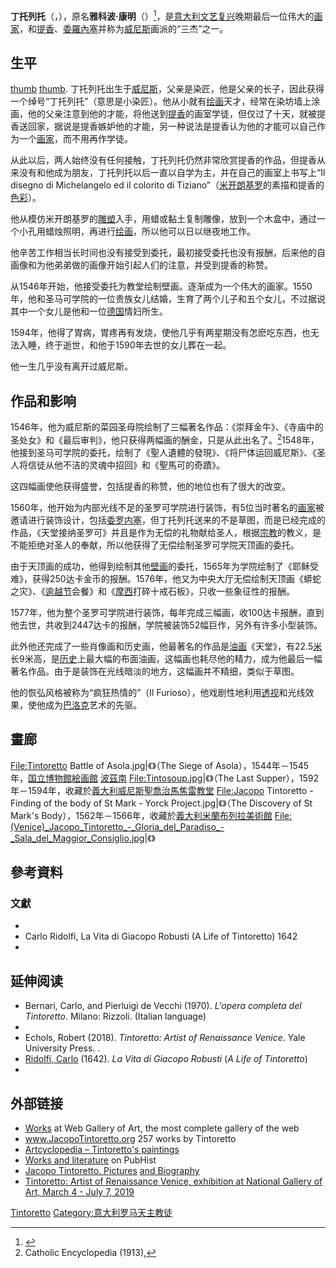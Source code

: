 {{Infobox Artist
| subject_name = 丁托列托
| birthname = Jacopo Robusti
| image_name = Jacopo Tintoretto 031-2.jpg
| image_caption = 丁托列托
| date_of_birth = 1518年9月29日
| place_of_birth = [[義大利|義大利]][[威尼斯|威尼斯]]
| date_of_death = {{death_date_and_age|1594|5|31|1518|9|29|mf=y}}
| place_of_death = 義大利威尼斯
| nationality = [[義大利|義大利]]
| field = [[繪畫|繪畫]]
| famous works = 《[[最後的晚餐_(丁托列托)|最後的晚餐]]》
}}
'''丁托列托'''（{{lang-it|Tintoretto}}，{{bd|1518年|9月29日|1594年|5月31日|catIdx=}}），原名'''雅科波·康明'''（{{lang-it|Jacopo Comin}}）<ref>{{Cite web |url=http://www.cbc.ca/arts/artdesign/story/2007/01/21/tintoretto-name.html?ref=rss |title=Spanish curator uncovers true name of Tintoretto |accessdate=2008-01-28 |archivedate=2007-03-12 |archiveurl=https://web.archive.org/web/20070312111352/http://www.cbc.ca/arts/artdesign/story/2007/01/21/tintoretto-name.html?ref=rss |deadurl=no }}</ref>，是[[意大利|意大利]][[文艺复兴|文艺复兴]]晚期最后一位伟大的[[画家|画家]]，和[[提香|提香]]、[[委羅內塞|委羅內塞]]并称为[[威尼斯|威尼斯]]画派的“三杰”之一。

==生平==
[[file:Madonna_dell'Orto_(Venice)_-_Tintoretto's_tombe.jpg|thumb]]
[[file:0_Murano,_Battesimo_di_Gesù_-_Tintoretto_-_église_S._Pietro_Martire.JPG|thumb]].
丁托列托出生于[[威尼斯|威尼斯]]，父亲是染匠，他是父亲的长子，因此获得一个绰号“丁托列托”（意思是小染匠）。他从小就有[[绘画|绘画]]天才，经常在染坊墙上涂画，他的父亲注意到他的才能，将他送到[[提香|提香]]的画室学徒，但仅过了十天，就被提香送回家，据说是提香嫉妒他的才能，另一种说法是提香认为他的才能可以自己作为一个[[画家|画家]]，而不用再作学徒。

从此以后，两人始终没有任何接触，丁托列托仍然非常欣赏提香的作品，但提香从来没有和他成为朋友，丁托列托以后一直以自学为主，并在自己的画室上书写上“Il disegno di Michelangelo ed il colorito di Tiziano”（[[米开朗基罗|米开朗基罗]]的素描和提香的[[色彩|色彩]]）。

他从模仿米开朗基罗的[[雕塑|雕塑]]入手，用蜡或黏土复制雕像，放到一个木盒中，通过一个小孔用蜡烛照明，再进行[[绘画|绘画]]，所以他可以日以继夜地工作。

他辛苦工作相当长时间也没有接受到委托，最初接受委托也没有报酬，后来他的自画像和为他弟弟做的画像开始引起人们的注意，并受到提香的称赞。

从1546年开始，他接受委托为教堂绘制壁画。逐渐成为一个伟大的画家。1550年，他和圣马可学院的一位贵族女儿结婚，生育了两个儿子和五个女儿，不过据说其中一个女儿是他和一位[[德国|德国]]情妇所生。

1594年，他得了胃病，胃疼再有发烧，使他几乎有两星期没有怎麽吃东西，也无法入睡，终于逝世，和他于1590年去世的女儿葬在一起。

他一生几乎没有离开过威尼斯。

==作品和影响==
1546年，他为威尼斯的菜园圣母院绘制了三幅著名作品：《崇拜金牛》、《寺庙中的圣处女》和《最后审判》，他只获得两幅画的酬金，只是从此出名了。<ref>Catholic Encyclopedia (1913),</ref>1548年，他接到圣马可学院的委托，绘制了《聖人遺體的發現》、《将尸体运回威尼斯》、《圣人将信徒从他不洁的灵魂中招回》和《聖馬可的奇蹟》。

这四幅画使他获得盛誉，包括提香的称赞，他的地位也有了很大的改变。

1560年，他开始为内部光线不足的圣罗可学院进行装饰，有5位当时著名的[[画家|画家]]被邀请进行装饰设计，包括[[委罗内塞|委罗内塞]]，但丁托列托送来的不是草图，而是已经完成的作品，《天堂接纳圣罗可》并且是作为无偿的礼物献给圣人，根据[[宗教|宗教]]的教义，是不能拒绝对圣人的奉献，所以他获得了无偿绘制圣罗可学院天顶画的委托。

由于天顶画的成功，他得到绘制其他[[壁画|壁画]]的委托，1565年为学院绘制了《耶稣受难》，获得250达卡金币的报酬。1576年，他又为中央大厅无偿绘制天顶画《蟒蛇之灾》、《[[逾越节|逾越节]]会餐》和《[[摩西|摩西]]打碎十戒石板》，只收一些象征性的报酬。

1577年，他为整个圣罗可学院进行装饰，每年完成三幅画，收100达卡报酬，直到他去世，共收到2447达卡的报酬，学院被装饰52幅巨作，另外有许多小型装饰。

此外他还完成了一些肖像画和历史画，他最著名的作品是[[油画|油画]]《天堂》，有22.5[[公尺|米]]长9米高，是[[历史|历史]]上最大幅的布面油画，这幅画也耗尽他的精力，成为他最后一幅著名作品。由于是装饰在光线暗淡的地方，这幅画并不精细，类似于草图。

他的恢弘风格被称为“疯狂热情的”（Il Furioso），他戏剧性地利用[[透视|透视]]和光线效果，使他成为[[巴洛克|巴洛克]]艺术的先驱。

==畫廊==
<gallery>
File:Tintoretto Battle of Asola.jpg|《{{le|阿索拉的围攻|The Siege of Asola}}》（The Siege of Asola），1544年－1545年，[[国立博物館絵画館|国立博物館絵画館]] [[波茲南|波茲南]]
File:Tintosoup.jpg|《{{le|最後的晚餐 (丁托列托)|Last Supper (Tintoretto)|最後的晚餐}}》（The Last Supper），1592年－1594年，收藏於[[義大利|義大利]][[威尼斯|威尼斯]][[聖喬治馬焦雷教堂|聖喬治馬焦雷教堂]]
File:Jacopo Tintoretto - Finding of the body of St Mark - Yorck Project.jpg|《{{le|聖馬可遺體的發現|Finding of the Body of Saint Mark}}》（The Discovery of St Mark's Body），1562年－1566年，收藏於[[義大利|義大利]][[米蘭|米蘭]][[布列拉美術館|布列拉美術館]]
File:(Venice)_Jacopo_Tintoretto_-_Gloria_del_Paradiso_-_Sala_del_Maggior_Consiglio.jpg|《{{le|天堂 (丁托列托)|Il Paradiso|天堂}}》
</gallery>

==參考資料==
{{reflist}}
===文獻===
* {{cite journal |last=Butterfield |first=Andrew |title=Brush with Genius |url=http://www.nybooks.com/articles/20111 |publisher=NYREV, Inc. |date=2007-04-26 |accessdate=2007-04-18 |archivedate=2007-04-16 |archiveurl=https://web.archive.org/web/20070416101616/http://www.nybooks.com/articles/20111 |journal=New York Review of Books |volume=54 |issue=7 |deadurl=no }}
* Carlo Ridolfi, La Vita di Giacopo Robusti (A Life of Tintoretto) 1642
* {{1911}}

==延伸阅读==
* Bernari, Carlo, and Pierluigi de Vecchi (1970). ''L'opera completa del Tintoretto''. Milano: Rizzoli. {{OCLC|478839728}} (Italian language)
* {{Cite journal |last=Butterfield |first=Andrew |url=http://www.nybooks.com/articles/20111 |title=Brush with Genius |publisher=NYREV, Inc. |date=2007-04-26 |journal=New York Review of Books |volume=54 |issue=7 |accessdate=2007-04-18 |archive-date=2007-04-16 |archive-url=https://web.archive.org/web/20070416101616/http://www.nybooks.com/articles/20111 }}
* Echols, Robert (2018). ''Tintoretto: Artist of Renaissance Venice''. Yale University Press. {{ISBN|9780300230406}}.
* [[Carlo_Ridolfi|Ridolfi, Carlo]] (1642). ''La Vita di Giacopo Robusti'' (''A Life of Tintoretto'')
*{{cite EB1911|wstitle=Tintoretto, Jacopo Robusti|volume=26|first=William Michael|last=Rossetti}}

==外部链接==
{{Commons category|Jacopo Tintoretto}}
*[http://www.wga.hu/frames-e.html?/html/t/tintoret/ Works] {{Wayback|url=http://www.wga.hu/frames-e.html?%2Fhtml%2Ft%2Ftintoret%2F |date=20210213025925 }} at Web Gallery of Art, the most complete gallery of the web
*[http://www.jacopotintoretto.org www.JacopoTintoretto.org] {{Wayback|url=http://www.jacopotintoretto.org/ |date=20201212085009 }} 257 works by Tintoretto
*[http://www.artcyclopedia.com/artists/tintoretto.html Artcyclopedia – Tintoretto's paintings] {{Wayback|url=http://www.artcyclopedia.com/artists/tintoretto.html |date=20080213144833 }}
*[http://www.pubhist.com/person/2551/tintoretto Works and literature] {{Wayback|url=http://www.pubhist.com/person/2551/tintoretto |date=20140306102305 }} on PubHist
* [http://www.art-drawing.ru/gallery/category/588-tintoretto-jacopo Jacopo Tintoretto. Pictures] {{Wayback|url=http://www.art-drawing.ru/gallery/category/588-tintoretto-jacopo |date=20140222002334 }} [http://www.art-drawing.ru/biographies/brief-biographies/1456-jacopo-tintoretto and Biography] {{Wayback|url=http://www.art-drawing.ru/biographies/brief-biographies/1456-jacopo-tintoretto |date=20210409021439 }}
*[https://www.nga.gov/exhibitions/2019/tintoretto-the-artist-of-venice-at-500.html Tintoretto: Artist of Renaissance Venice, exhibition at National Gallery of Art, March 4 - July 7, 2019] {{Wayback|url=https://www.nga.gov/exhibitions/2019/tintoretto-the-artist-of-venice-at-500.html |date=20210409021456 }}

{{Authority control}}
[[Category:意大利画家|Tintoretto]]
[[Category:意大利罗马天主教徒|Category:意大利罗马天主教徒]]